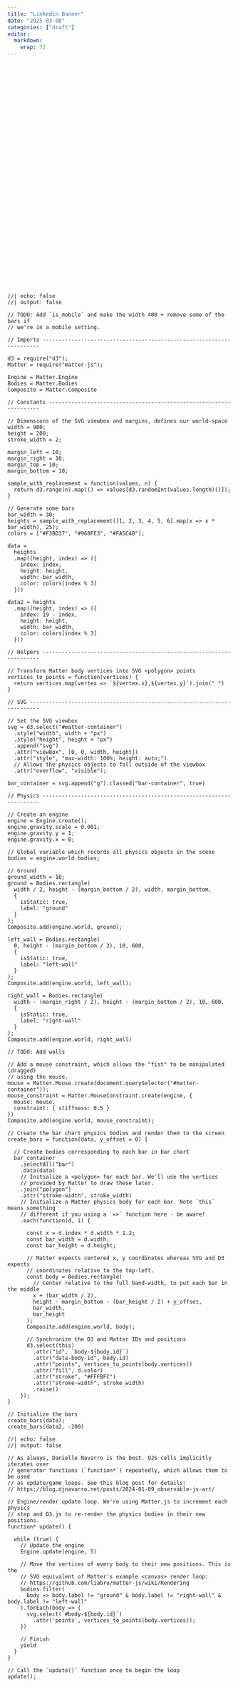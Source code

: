 ```yaml
---
title: "Linkedin Banner"
date: "2025-03-08"
categories: ["draft"]
editor: 
  markdown: 
    wrap: 72
---
```


:::{.spacer style="height: 500px"}
:::

:::: {#matter-container}
::::

```ojs
//| echo: false
//| output: false

// TODO: Add `is_mobile` and make the width 400 + remove some of the bars if
// we're in a mobile setting.

// Imports ---------------------------------------------------------------------

d3 = require("d3");
Matter = require("matter-js");

Engine = Matter.Engine
Bodies = Matter.Bodies
Composite = Matter.Composite

// Constants -------------------------------------------------------------------

// Dimensions of the SVG viewbox and margins, defines our world-space
width = 900;
height = 200;
stroke_width = 2;

margin_left = 10;
margin_right = 10;
margin_top = 10;
margin_bottom = 10;

sample_with_replacement = function(values, n) {
  return d3.range(n).map(() => values[d3.randomInt(values.length)()]);
}

// Generate some bars
bar_width = 30;
heights = sample_with_replacement([1, 2, 3, 4, 5, 6].map(x => x * bar_width), 25);
colors = ["#F3BD37", "#96BFE3", "#FA5C4B"];

data = 
  heights
  .map((height, index) => ({
    index: index,
    height: height,
    width: bar_width,
    color: colors[index % 3]
  }))

data2 = heights
  .map((height, index) => ({
    index: 19 - index,
    height: height,
    width: bar_width,
    color: colors[index % 3]
  }))

// Helpers ---------------------------------------------------------------------

// Transform Matter body vertices into SVG <polygon> points
vertices_to_points = function(vertices) {
  return vertices.map(vertex => `${vertex.x},${vertex.y}`).join(" ")
}

// SVG -------------------------------------------------------------------------

// Set the SVG viewbox
svg = d3.select("#matter-container")
  .style("width", width + "px")
  .style("height", height + "px")
  .append("svg")
  .attr("viewBox", [0, 0, width, height])
  .attr("style", "max-width: 100%; height: auto;")
  // Allows the physics objects to fall outside of the viewbox
  .attr("overflow", "visible");

bar_container = svg.append("g").classed("bar-container", true)

// Physics ---------------------------------------------------------------------

// Create an engine
engine = Engine.create();
engine.gravity.scale = 0.001;
engine.gravity.y = 1;
engine.gravity.x = 0;

// Global variable which records all physics objects in the scene
bodies = engine.world.bodies;

// Ground
ground_width = 10;
ground = Bodies.rectangle(
  width / 2, height - (margin_bottom / 2), width, margin_bottom,
  { 
    isStatic: true, 
    label: "ground"
  }
);
Composite.add(engine.world, ground);

left_wall = Bodies.rectangle(
  0, height - (margin_bottom / 2), 10, 600,
  { 
    isStatic: true, 
    label: "left-wall"
  }
);
Composite.add(engine.world, left_wall);

right_wall = Bodies.rectangle(
  width - (margin_right / 2), height - (margin_bottom / 2), 10, 600,
  { 
    isStatic: true, 
    label: "right-wall"
  }
);
Composite.add(engine.world, right_wall)

// TODO: Add walls
  
// Add a mouse constraint, which allows the "fist" to be manipulated (dragged)
// using the mouse.
mouse = Matter.Mouse.create(document.querySelector("#matter-container"));
mouse_constraint = Matter.MouseConstraint.create(engine, {
  mouse: mouse,
  constraint: { stiffness: 0.5 }
})
Composite.add(engine.world, mouse_constraint);

// Create the bar chart physics bodies and render them to the screen
create_bars = function(data, y_offset = 0) {
  
  // Create bodies corresponding to each bar in bar chart
  bar_container
    .selectAll("bar")
    .data(data)
    // Initialize a <polygon> for each bar. We'll use the vertices
    // provided by Matter to draw these later.
    .join("polygon")
    .attr("stroke-width", stroke_width)
    // Initialize a Matter physics body for each bar. Note `this` means something
    // different if you using a `=>` function here - be aware!
    .each(function(d, i) {
      
      const x = d.index * d.width * 1.2;
      const bar_width = d.width;
      const bar_height = d.height;
      
      // Matter expects centered x, y coordinates whereas SVG and D3 expects
      // coordinates relative to the top-left.
      const body = Bodies.rectangle(
        // Center relative to the full band-width, to put each bar in the middle
        x + (bar_width / 2),
        height - margin_bottom - (bar_height / 2) + y_offset,
        bar_width, 
        bar_height
      );
      Composite.add(engine.world, body);
      
      // Synchronize the D3 and Matter IDs and positions
      d3.select(this)
        .attr("id", `body-${body.id}`)
        .attr("data-body-id", body.id)
        .attr("points", vertices_to_points(body.vertices))
        .attr("fill", d.color)
        .attr("stroke", "#FFFBFC")
        .attr("stroke-width", stroke_width)
        .raise()
    });
}

// Initialize the bars
create_bars(data);
create_bars(data2, -200)
```


```ojs
//| echo: false
//| output: false

// As always, Danielle Navarro is the best. OJS cells implicitly iterates over
// generator functions (`function*`) repeatedly, which allows them to be used
// as update/game loops. See this blog post for details:
// https://blog.djnavarro.net/posts/2024-01-09_observable-js-art/

// Engine/render update loop. We're using Matter.js to increment each physics
// step and D3.js to re-render the physics bodies in their new positions.
function* update() {
  
  while (true) {
    // Update the engine
    Engine.update(engine, 5)
    
    // Move the vertices of every body to their new positions. This is the 
    // SVG equivalent of Matter's example <canvas> render loop:
    // https://github.com/liabru/matter-js/wiki/Rendering
    bodies.filter(
      body => body.label != "ground" & body.label != "right-wall" & body.label != "left-wall"
    ).forEach(body => {
      svg.select(`#body-${body.id}`)
        .attr('points', vertices_to_points(body.vertices));
    })
    
    // Finish
    yield
  }
}

// Call the `update()` function once to begin the loop
update();
```
